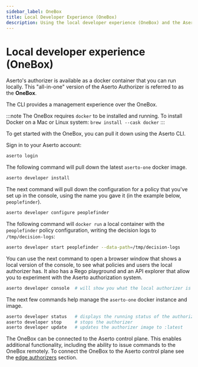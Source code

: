```yaml
---
sidebar_label: OneBox
title: Local Developer Experience (OneBox)
description: Using the local developer experience (OneBox) and the Aserto CLI
---
```


# Local developer experience (OneBox)

Aserto's authorizer is available as a docker container that you can run locally.
This "all-in-one" version of the Aserto Authorizer is referred to as the **OneBox**.

The CLI provides a management experience over the OneBox.

:::note
The OneBox requires `docker` to be installed and running.
To install Docker on a Mac or Linux system: `brew install --cask docker`
:::

To get started with the OneBox, you can pull it down using the Aserto CLI.

Sign in to your Aserto account:

```bash
aserto login
```

The following command will pull down the latest `aserto-one` docker image.

```bash
aserto developer install
```

The next command will pull down the configuration for a policy that you've set up in the console, using
the name you gave it (in the example below, `peoplefinder`).

```bash
aserto developer configure peoplefinder
```

The following command will `docker run` a local container with the `peoplefinder` policy configuration, writing the decision logs to `/tmp/decision-logs`:

```bash
aserto developer start peoplefinder --data-path=/tmp/decision-logs
```

You can use the next command to open a browser window that shows a local version of the console, to
see what policies and users the local authorizer has. It also has a Rego playground and an API explorer
that allow you to experiment with the Aserto authorization system.

```bash
aserto developer console  # will show you what the local authorizer is running
```

The next few commands help manage the `aserto-one` docker instance and image.

```bash
aserto developer status   # displays the running status of the authorizer
aserto developer stop     # stops the authorizer
aserto developer update   # updates the authorizer image to :latest
```

The OneBox can be connected to the Aserto control plane. This enables additional functionality, including the ability to
issue commands to the OneBox remotely. To connect the OneBox to the Aserto control plane see the [edge
authorizers](/docs/edge-authorizers/security-and-management) section.